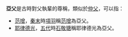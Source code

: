 '''亞父'''是古時對父執輩的尊稱，類似於[[仲父|仲父]]，可以指：
*[[范增|范增]]，[[秦末|秦末]]時[[項羽|項羽]]稱[[范增|范增]]為亞父。
*[[耶律德光|耶律德光]]，[[五代|五代]]時[[石敬瑭|石敬瑭]]稱耶律德光為亞父。

{{disambig|Cat=二字中國相關消歧義}}